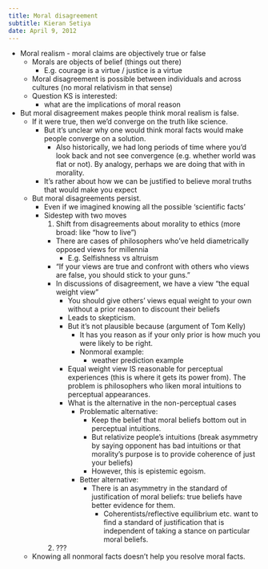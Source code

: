 ```yaml
---
title: Moral disagreement
subtitle: Kieran Setiya
date: April 9, 2012
---
```


- Moral realism - moral claims are objectively true or false
  - Morals are objects of belief (things out there)
    - E.g. courage is a virtue / justice is a virtue
  - Moral disagreement is possible between individuals and across cultures (no 
    moral relativism in that sense)
  - Question KS is interested:
    - what are the implications of moral reason
- But moral disagreement makes people think moral realism is false.
  - If it were true, then we'd converge on the truth like science.
    - But it's unclear why one would think moral facts would make people 
      converge on a solution.
      - Also historically, we had long periods of time where you'd look back and 
        not see convergence (e.g. whether world was flat or not). By analogy, 
        perhaps we are doing that with in morality.
    - It's rather about how we can be justified to believe moral truths that 
      would make you expect
  - But moral disagreements persist.
    - Even if we imagined knowing all the possible 'scientific facts'
    - Sidestep with two moves
      1. Shift from disagreements about morality to ethics (more broad: like 
        "how to live")
        - There are cases of philosophers who've held diametrically opposed 
          views for millennia
          - E.g. Selfishness vs altruism
        - "If your views are true and confront with others who views are false, 
          you should stick to your guns."
        - In discussions of disagreement, we have a view "the equal weight view"
          - You should give others' views equal weight to your own without a 
            prior reason to discount their beliefs
          - Leads to skepticism.
          - But it's not plausible because (argument of Tom Kelly)
            - It has you reason as if your only prior is how much you were 
              likely to be right.
            - Nonmoral example:
              - weather prediction example
          - Equal weight view IS reasonable for perceptual experiences (this is 
            where it gets its power from). The problem is philosophers who liken 
            moral intuitions to perceptual appearances.
          - What is the alternative in the non-perceptual cases
            - Problematic alternative:
              - Keep the belief that moral beliefs bottom out in perceptual 
                intuitions.
              - But relativize people's intuitions (break asymmetry by saying 
                opponent has bad intuitions or that morality's purpose is to 
                provide coherence of just your beliefs)
              - However, this is epistemic egoism.
            - Better alternative:
              - There is an asymmetry in the standard of justification of moral 
                beliefs: true beliefs have better evidence for them.
                - Coherentists/reflective equilibrium etc. want to find a 
                  standard of justification that is independent of taking a 
                  stance on particular moral beliefs.
      2. ???
  - Knowing all nonmoral facts doesn't help you resolve moral facts.